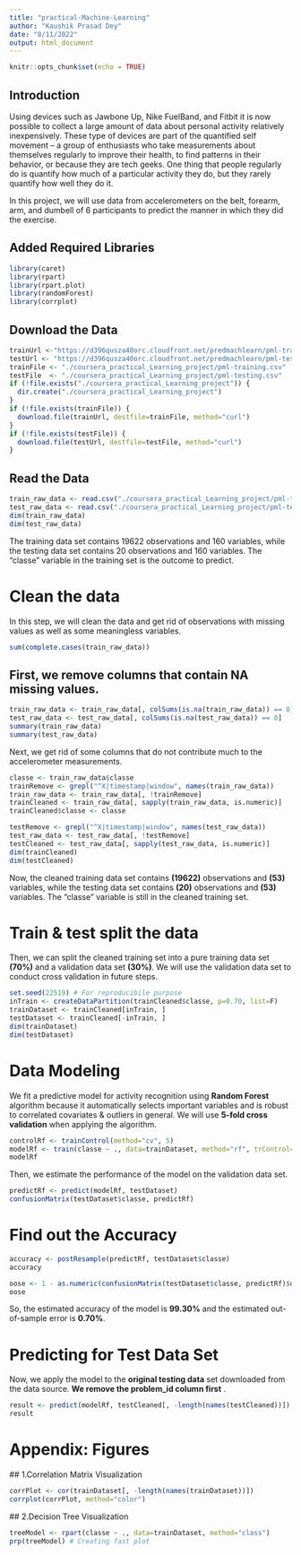 ```yaml
---
title: "practical-Machine-Learning"
author: "Kaushik Prasad Dey"
date: "8/11/2022"
output: html_document
---
```


```r
knitr::opts_chunk$set(echo = TRUE)
```

## Introduction

Using devices such as Jawbone Up, Nike FuelBand, and Fitbit it is now possible to collect a large amount of data about personal activity relatively inexpensively. These type of devices are part of the quantified self movement – a group of enthusiasts who take measurements about themselves regularly to improve their health, to find patterns in their behavior, or because they are tech geeks. One thing that people regularly do is quantify how much of a particular activity they do, but they rarely quantify how well they do it.

In this project, we will use data from accelerometers on the belt, forearm, arm, and dumbell of 6 participants to predict the manner in which they did the exercise.

## Added Required Libraries

```r
library(caret)
library(rpart)
library(rpart.plot)
library(randomForest)
library(corrplot)
```

## Download the Data

```r
trainUrl <-"https://d396qusza40orc.cloudfront.net/predmachlearn/pml-training.csv"
testUrl <- "https://d396qusza40orc.cloudfront.net/predmachlearn/pml-testing.csv"
trainFile <- "./coursera_practical_Learning_project/pml-training.csv"
testFile  <- "./coursera_practical_Learning_project/pml-testing.csv"
if (!file.exists("./coursera_practical_Learning_project")) {
  dir.create("./coursera_practical_Learning_project")
}
if (!file.exists(trainFile)) {
  download.file(trainUrl, destfile=trainFile, method="curl")
}
if (!file.exists(testFile)) {
  download.file(testUrl, destfile=testFile, method="curl")
}
```

## Read the Data
```r
train_raw_data <- read.csv("./coursera_practical_Learning_project/pml-training.csv")
test_raw_data <- read.csv("./coursera_practical_Learning_project/pml-testing.csv")
dim(train_raw_data)
dim(test_raw_data)
```
The training data set contains 19622 observations and 160 variables, while the testing data set contains 20 observations and 160 variables. The "classe" variable in the training set is the outcome to predict.

# Clean the data

In this step, we will clean the data and get rid of observations with missing values as well as some meaningless variables.

```r
sum(complete.cases(train_raw_data))
```
## First, we remove columns that contain NA missing values.

```r
train_raw_data <- train_raw_data[, colSums(is.na(train_raw_data)) == 0]
test_raw_data <- test_raw_data[, colSums(is.na(test_raw_data)) == 0]
summary(train_raw_data)
summary(test_raw_data)
```

Next, we get rid of some columns that do not contribute much to the accelerometer measurements.

```r
classe <- train_raw_data$classe
trainRemove <- grepl("^X|timestamp|window", names(train_raw_data))
train_raw_data <- train_raw_data[, !trainRemove]
trainCleaned <- train_raw_data[, sapply(train_raw_data, is.numeric)]
trainCleaned$classe <- classe

testRemove <- grepl("^X|timestamp|window", names(test_raw_data))
test_raw_data <- test_raw_data[, !testRemove]
testCleaned <- test_raw_data[, sapply(test_raw_data, is.numeric)]
dim(trainCleaned)
dim(testCleaned)
```
Now, the cleaned training data set contains **(19622)** observations and **(53)** variables, while the testing data set contains **(20)** observations and **(53)** variables. The "classe" variable is still in the cleaned training set.

# Train & test split the data

Then, we can split the cleaned training set into a pure training data set **(70%)** and a validation data set **(30%)**. We will use the validation data set to conduct cross validation in future steps.

```r
set.seed(22519) # For reproducibile purpose
inTrain <- createDataPartition(trainCleaned$classe, p=0.70, list=F)
trainDataset <- trainCleaned[inTrain, ]
testDataset <- trainCleaned[-inTrain, ]
dim(trainDataset)
dim(testDataset)
```

# Data Modeling

We fit a predictive model for activity recognition using **Random Forest** algorithm because it automatically selects important variables and is robust to correlated covariates & outliers in general. We will use **5-fold cross validation** when applying the algorithm.

```r
controlRf <- trainControl(method="cv", 5)
modelRf <- train(classe ~ ., data=trainDataset, method="rf", trControl=controlRf, ntree=250)
modelRf
```

Then, we estimate the performance of the model on the validation data set.

```r
predictRf <- predict(modelRf, testDataset)
confusionMatrix(testDataset$classe, predictRf)
```

# Find out the Accuracy

```r
accuracy <- postResample(predictRf, testDataset$classe)
accuracy
```

```r
oose <- 1 - as.numeric(confusionMatrix(testDataset$classe, predictRf)$overall[1])
oose
```

So, the estimated accuracy of the model is **99.30%** and the estimated out-of-sample error is **0.70%**.

# Predicting for Test Data Set

Now, we apply the model to the **original testing data** set downloaded from the data source. 
**We remove the problem_id column first** .

```r
result <- predict(modelRf, testCleaned[, -length(names(testCleaned))])
result
```

# Appendix: Figures

   ## 1.Correlation Matrix Visualization
  
```r
corrPlot <- cor(trainDataset[, -length(names(trainDataset))])
corrplot(corrPlot, method="color")
```
   ## 2.Decision Tree Visualization
   
```r
treeModel <- rpart(classe ~ ., data=trainDataset, method="class")
prp(treeModel) # Creating fast plot
```


